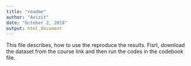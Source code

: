 ---
title: "readme"
author: "Avizit"
date: "October 2, 2018"
output: html_document
---



This file describes, how to use the reproduce the results. Fisrt, download the dataset from the course link and then run the codes in the codebook file. 

